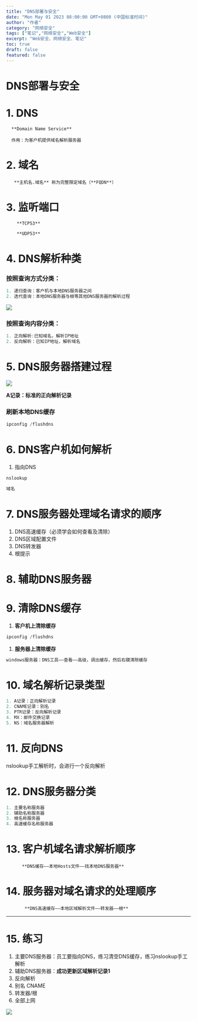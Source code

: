 ```yaml
---
title: "DNS部署与安全"
date: "Mon May 01 2023 08:00:00 GMT+0800 (中国标准时间)"
author: "作者"
category: "网络安全"
tags: ["笔记","网络安全","Web安全"]
excerpt: "Web安全、网络安全、笔记"
toc: true
draft: false
featured: false
---
```



# DNS部署与安全

# 1. DNS

      **Domain Name Service**
    
      作用：为客户机提供域名解析服务器

# 2. 域名

       **主机名.域名** 称为完整限定域名（**FQDN**）

# 3. 监听端口

        **TCP53**
    
        **UDP53**

# 4. DNS解析种类

### **按照查询方式分类**：

```cpp
1. 递归查询：客户机与本地DNS服务器之间
2. 迭代查询：本地DNS服务器与根等其他DNS服务器的解析过程
```

![](https://cdn.jsdelivr.net/gh/yy0691/img-bed@main/Net_Safe_Notion/Untitled%2058.png)

### **按照查询内容分类：**

```cpp
1. 正向解析:已知域名，解析IP地址
2. 反向解析：已知IP地址，解析域名
```

# 5. DNS服务器搭建过程

![](https://cdn.jsdelivr.net/gh/yy0691/img-bed@main/Net_Safe_Notion/Untitled%2059.png)

**A记录：标准的正向解析记录**

### **刷新本地DNS缓存**

```cpp
ipconfig /flushdns
```

# 6. DNS客户机如何解析

1. 指向DNS

```cpp
nslookup

域名
```

# 7. DNS服务器处理域名请求的顺序

1. DNS高速缓存（必须学会如何查看及清除）
2. DNS区域配置文件
3. DNS转发器
4. 根提示

# 8. 辅助DNS服务器

# 9. 清除DNS缓存

1. **客户机上清除缓存**

```cpp
ipconfig /flushdns
```

1. **服务器上清除缓存**

```cpp
windows服务器：DNS工具——查看——高级，调出缓存，然后右键清除缓存
```

# 10. 域名解析记录类型

```cpp
1. A记录：正向解析记录
2. CNAME记录：别名
3. PTR记录：反向解析记录
4. MX：邮件交换记录
5. NS：域名服务器解析
```

# 11. 反向DNS

nslookup手工解析时，会进行一个反向解析

# 12. DNS服务器分类

```cpp
1. 主要名称服务器
2. 辅助名称服务器
3. 根名称服务器
4. 高速缓存名称服务器
```

# 13. 客户机域名请求解析顺序

          **DNS缓存——本地Hosts文件——找本地DNS服务器**

# 14. 服务器对域名请求的处理顺序

           **DNS高速缓存——本地区域解析文件——转发器——根**

---

# 15. 练习

1. 主要DNS服务器：员工要指向DNS，练习清空DNS缓存，练习nslookup手工解析
2. 辅助DNS服务器：**成功更新区域解析记录1**
3. 反向解析
4. 别名 CNAME
5. 转发器/根
6. 全部上网

![](https://cdn.jsdelivr.net/gh/yy0691/img-bed@main/Net_Safe_Notion/Untitled%2060.png)